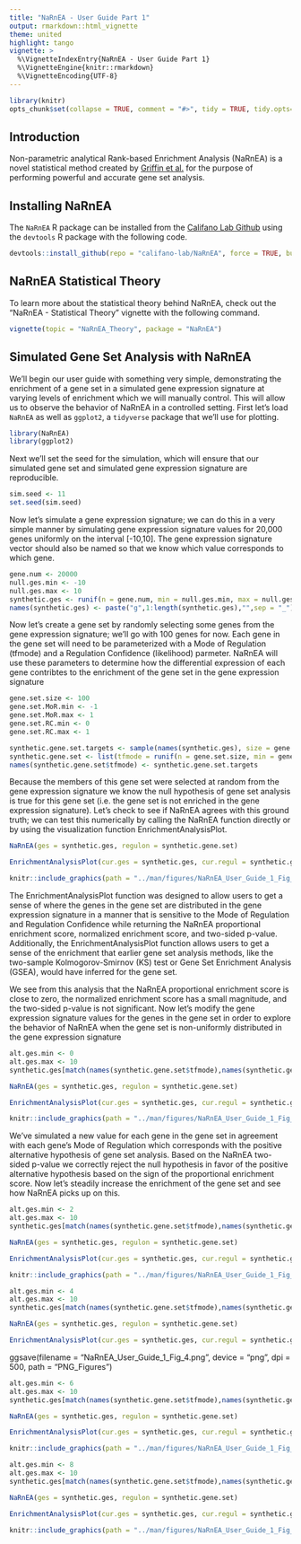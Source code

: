 ```yaml
---
title: "NaRnEA - User Guide Part 1"
output: rmarkdown::html_vignette
theme: united
highlight: tango
vignette: >
  %\VignetteIndexEntry{NaRnEA - User Guide Part 1}
  %\VignetteEngine{knitr::rmarkdown}
  %\VignetteEncoding{UTF-8}
---
```


```r
library(knitr)
opts_chunk$set(collapse = TRUE, comment = "#>", tidy = TRUE, tidy.opts=list(width.cutoff=40))
```

## Introduction

Non-parametric analytical Rank-based Enrichment Analysis (NaRnEA) is a novel statistical method created by [Griffin et al.](https://www.biorxiv.org/search/NaRnEA) for the purpose of performing powerful and accurate gene set analysis. 

## Installing NaRnEA

The `NaRnEA` R package can be installed from the [Califano Lab Github](https://github.com/califano-lab/NaRnEA) using the `devtools` R package with the following code.
```r
devtools::install_github(repo = "califano-lab/NaRnEA", force = TRUE, build_vignettes = TRUE)
```

## NaRnEA Statistical Theory

To learn more about the statistical theory behind NaRnEA, check out the "NaRnEA - Statistical Theory" vignette with the following command.
```r
vignette(topic = "NaRnEA_Theory", package = "NaRnEA")
```

## Simulated Gene Set Analysis with NaRnEA

We'll begin our user guide with something very simple, demonstrating the enrichment of a gene set in a simulated gene expression signature at varying levels of enrichment which we will manually control. This will allow us to observe the behavior of NaRnEA in a controlled setting. First let's load `NaRnEA` as well as `ggplot2`, a `tidyverse` package that we'll use for plotting.
```r
library(NaRnEA)
library(ggplot2)
```

Next we'll set the seed for the simulation, which will ensure that our simulated gene set and simulated gene expression signature are reproducible.
```r
sim.seed <- 11
set.seed(sim.seed)
```

Now let's simulate a gene expression signature; we can do this in a very simple manner by simulating gene expression signature values for 20,000 genes uniformly on the interval [-10,10]. The gene expression signature vector should also be named so that we know which value corresponds to which gene.
```r
gene.num <- 20000
null.ges.min <- -10
null.ges.max <- 10
synthetic.ges <- runif(n = gene.num, min = null.ges.min, max = null.ges.max)
names(synthetic.ges) <- paste("g",1:length(synthetic.ges),"",sep = "_")
```

Now let's create a gene set by randomly selecting some genes from the gene expression signature; we'll go with 100 genes for now. Each gene in the gene set will need to be parameterized with a Mode of Regulation (tfmode) and a Regulation Confidence (likelihood) parmeter. NaRnEA will use these parameters to determine how the differential expression of each gene contribtes to the enrichment of the gene set in the gene expression signature
```r
gene.set.size <- 100
gene.set.MoR.min <- -1
gene.set.MoR.max <- 1
gene.set.RC.min <- 0
gene.set.RC.max <- 1

synthetic.gene.set.targets <- sample(names(synthetic.ges), size = gene.set.size)
synthetic.gene.set <- list(tfmode = runif(n = gene.set.size, min = gene.set.MoR.min, max = gene.set.MoR.max), likelihood = runif(n = gene.set.size, min = gene.set.RC.min, max = gene.set.RC.max))
names(synthetic.gene.set$tfmode) <- synthetic.gene.set.targets
```

Because the members of this gene set were selected at random from the gene expression signature we know the null hypothesis of gene set analysis is true for this gene set (i.e. the gene set is not enriched in the gene expression signature). Let's check to see if NaRnEA agrees with this ground truth; we can test this numerically by calling the NaRnEA function directly or by using the visualization function EnrichmentAnalysisPlot.
```r
NaRnEA(ges = synthetic.ges, regulon = synthetic.gene.set)

EnrichmentAnalysisPlot(cur.ges = synthetic.ges, cur.regul = synthetic.gene.set)
```
```r
knitr::include_graphics(path = "../man/figures/NaRnEA_User_Guide_1_Fig_1.png", dpi = 500)
```

The EnrichmentAnalysisPlot function was designed to allow users to get a sense of where the genes in the gene set are distributed in the gene expression signature in a manner that is sensitive to the Mode of Regulation and Regulation Confidence while returning the NaRnEA proportional enrichment score, normalized enrichment score, and two-sided p-value. Additionally, the EnrichmentAnalysisPlot function allows users to get a sense of the enrichment that earlier gene set analysis methods, like the two-sample Kolmogorov-Smirnov (KS) test or Gene Set Enrichment Analysis (GSEA), would have inferred for the gene set.

We see from this analysis that the NaRnEA proportional enrichment score is close to zero, the normalized enrichment score has a small magnitude, and the two-sided p-value is not significant. Now let's modify the gene expression signature values for the genes in the gene set in order to explore the behavior of NaRnEA when the gene set is non-uniformly distributed in the gene expression signature
```r
alt.ges.min <- 0
alt.ges.max <- 10
synthetic.ges[match(names(synthetic.gene.set$tfmode),names(synthetic.ges))] <- runif(n = length(synthetic.gene.set$tfmode), min = alt.ges.min, max = alt.ges.max)*sign(synthetic.gene.set$tfmode)

NaRnEA(ges = synthetic.ges, regulon = synthetic.gene.set)

EnrichmentAnalysisPlot(cur.ges = synthetic.ges, cur.regul = synthetic.gene.set)
```
```r
knitr::include_graphics(path = "../man/figures/NaRnEA_User_Guide_1_Fig_2.png", dpi = 500)
```

We've simulated a new value for each gene in the gene set in agreement with each gene's Mode of Regulation which corresponds with the positive alternative hypothesis of gene set analysis. Based on the NaRnEA two-sided p-value we correctly reject the null hypothesis in favor of the positive alternative hypothesis based on the sign of the proportional enrichment score. Now let's steadily increase the enrichment of the gene set and see how NaRnEA picks up on this.
```r
alt.ges.min <- 2
alt.ges.max <- 10
synthetic.ges[match(names(synthetic.gene.set$tfmode),names(synthetic.ges))] <- runif(n = length(synthetic.gene.set$tfmode), min = alt.ges.min, max = alt.ges.max)*sign(synthetic.gene.set$tfmode)

NaRnEA(ges = synthetic.ges, regulon = synthetic.gene.set)

EnrichmentAnalysisPlot(cur.ges = synthetic.ges, cur.regul = synthetic.gene.set)
```
```r
knitr::include_graphics(path = "../man/figures/NaRnEA_User_Guide_1_Fig_3.png", dpi = 500)
```

```r
alt.ges.min <- 4
alt.ges.max <- 10
synthetic.ges[match(names(synthetic.gene.set$tfmode),names(synthetic.ges))] <- runif(n = length(synthetic.gene.set$tfmode), min = alt.ges.min, max = alt.ges.max)*sign(synthetic.gene.set$tfmode)

NaRnEA(ges = synthetic.ges, regulon = synthetic.gene.set)

EnrichmentAnalysisPlot(cur.ges = synthetic.ges, cur.regul = synthetic.gene.set)
```
ggsave(filename = "NaRnEA_User_Guide_1_Fig_4.png", device = "png", dpi = 500, path = "PNG_Figures")

```r
alt.ges.min <- 6
alt.ges.max <- 10
synthetic.ges[match(names(synthetic.gene.set$tfmode),names(synthetic.ges))] <- runif(n = length(synthetic.gene.set$tfmode), min = alt.ges.min, max = alt.ges.max)*sign(synthetic.gene.set$tfmode)

NaRnEA(ges = synthetic.ges, regulon = synthetic.gene.set)

EnrichmentAnalysisPlot(cur.ges = synthetic.ges, cur.regul = synthetic.gene.set)
```
```r
knitr::include_graphics(path = "../man/figures/NaRnEA_User_Guide_1_Fig_4.png", dpi = 500)
```

```r
alt.ges.min <- 8
alt.ges.max <- 10
synthetic.ges[match(names(synthetic.gene.set$tfmode),names(synthetic.ges))] <- runif(n = length(synthetic.gene.set$tfmode), min = alt.ges.min, max = alt.ges.max)*sign(synthetic.gene.set$tfmode)

NaRnEA(ges = synthetic.ges, regulon = synthetic.gene.set)

EnrichmentAnalysisPlot(cur.ges = synthetic.ges, cur.regul = synthetic.gene.set)
```
```r
knitr::include_graphics(path = "../man/figures/NaRnEA_User_Guide_1_Fig_5.png", dpi = 500)
```










